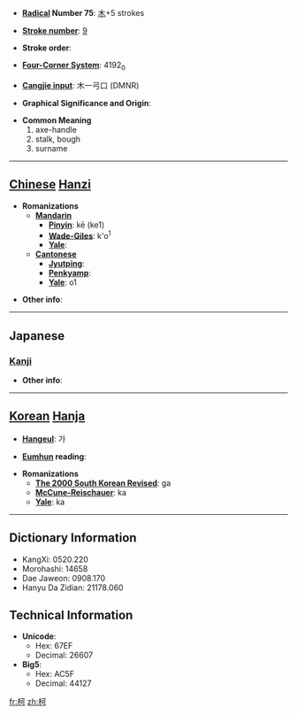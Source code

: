 * '''[[Wiktionary:Chinese radical index| Radical]] Number 75''': [[Wiktionary:Chinese radical index 木|木]]+5 strokes

* '''[[Wiktionary:Chinese total strokes index|Stroke number]]''': [[Wiktionary:Chinese total strokes index 9|9]]

* '''Stroke order''': 

* '''[[Wiktionary:Chinese four corner index|Four-Corner System]]''': 4192<sub>0</sub>

* '''[[Wiktionary:Chinese Cangjie index|Cangjie input]]''': 木一弓口 (DMNR)

* '''Graphical Significance and Origin''': 

* '''Common Meaning'''
*#axe-handle
*# stalk, bough
*# surname


----

== [[Chinese]] [[Hanzi]] ==

* '''Romanizations'''
** '''[[Mandarin]]'''
*** '''[[Pinyin]]''': kē (ke1)
*** '''[[Wade-Giles]]''': k'o<sup>1</sup>
*** '''[[Yale]]''': 
** '''[[Cantonese]]'''
*** '''[[Jyutping]]''':
*** '''[[Penkyamp]]''': 
*** '''[[Yale]]''': o1

* '''Other info''': 

----

==Japanese==
===[[Kanji]]===
{{kanji|on readings=[[か]] (ka)
|kun readings=[[え]] (e)
}}

* '''Other info''':  

----

== [[Korean]] [[Hanja]] ==

* '''[[Hangeul]]''': 가

* '''[[Eumhun]] reading''': 

* '''Romanizations'''
** '''[[The 2000 South Korean Revised Romanization|The 2000 South Korean Revised]]''': ga
** '''[[McCune-Reischauer]]''': ka
** '''[[Yale]]''': ka

----

== Dictionary Information ==

* KangXi: 0520.220
* Morohashi: 14658
* Dae Jaweon: 0908.170
* Hanyu Da Zidian: 21178.060

== Technical Information ==

* '''Unicode''':
** Hex: 67EF
** Decimal: 26607
* '''Big5''':
** Hex: AC5F
** Decimal: 44127

[[fr:柯]]
[[zh:柯]]